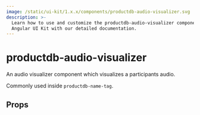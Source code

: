 ```yaml
---
image: /static/ui-kit/1.x.x/components/productdb-audio-visualizer.svg
description: >-
  Learn how to use and customize the productdb-audio-visualizer component in ProductDB's
  Angular UI Kit with our detailed documentation.
---
```


# productdb-audio-visualizer

An audio visualizer component which visualizes a participants audio.

Commonly used inside `productdb-name-tag`.

## Props

<PropsTable of="productdb-audio-visualizer" />

<head>
  <title>Angular UI Kit productdb-audio-visualizer</title>
</head>

